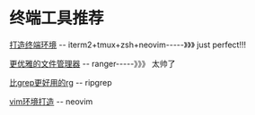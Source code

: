 = 终端工具推荐 =

[[打造终端环境]] -- iterm2+tmux+zsh+neovim-----》》》 just perfect!!!

[[更优雅的文件管理器]] -- ranger-----》》》 太帅了

[[比grep更好用的rg]] -- ripgrep

[[vim环境打造]] -- neovim
